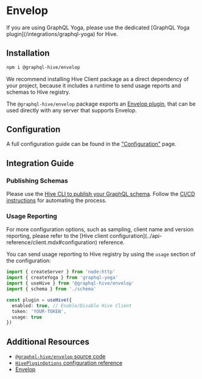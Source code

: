 
# Envelop

<Callout type="warning">
  If you are using GraphQL Yoga, please use the dedicated [GraphQL Yoga
  plugin](/integrations/graphql-yoga) for Hive.
</Callout>

## Installation

```sh npm2yarn
npm i @graphql-hive/envelop
```

<Callout type="info">
  We recommend installing Hive Client package as a direct dependency of your project, because it
  includes a runtime to send usage reports and schemas to Hive registry.
</Callout>

The `@graphql-hive/envelop` package exports an
[Envelop plugin](https://the-guild.dev/graphql/envelop), that can be used directly with any server
that supports Envelop.

## Configuration

A full configuration guide can be found in the
["Configuration"](../api-reference/client.mdx#configuration) page.

## Integration Guide

### Publishing Schemas

Please use the [Hive CLI to publish your GraphQL schema](../api-reference/cli.mdx#publish-a-schema).
Follow the [CI/CD instructions](./ci-cd.mdx) for automating the process.

### Usage Reporting

<Callout>
  For more configuration options, such as sampling, client name and version reporting, please refer
  to the [Hive client configuration](../api-reference/client.mdx#configuration) reference.
</Callout>

You can send usage reporting to Hive registry by using the `usage` section of the configuration:

```ts
import { createServer } from 'node:http'
import { createYoga } from 'graphql-yoga'
import { useHive } from '@graphql-hive/envelop'
import { schema } from './schema'

const plugin = useHive({
  enabled: true, // Enable/Disable Hive Client
  token: 'YOUR-TOKEN',
  usage: true
})
```

## Additional Resources

- [`@graphql-hive/envelop` source code](https://github.com/kamilkisiela/graphql-hive/tree/main/packages/libraries/envelop)
- [`HivePluginOptions` configuration reference](https://github.com/kamilkisiela/graphql-hive/blob/main/packages/libraries/cire/src/client/types.ts)
- [Envelop](https://the-guild.dev/graphql/envelop)
